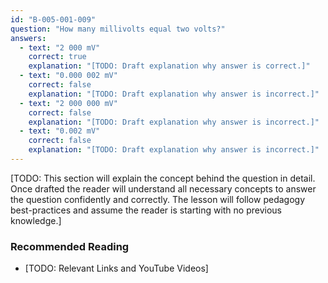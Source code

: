 ```yaml
---
id: "B-005-001-009"
question: "How many millivolts equal two volts?"
answers:
  - text: "2 000 mV"
    correct: true
    explanation: "[TODO: Draft explanation why answer is correct.]"
  - text: "0.000 002 mV"
    correct: false
    explanation: "[TODO: Draft explanation why answer is incorrect.]"
  - text: "2 000 000 mV"
    correct: false
    explanation: "[TODO: Draft explanation why answer is incorrect.]"
  - text: "0.002 mV"
    correct: false
    explanation: "[TODO: Draft explanation why answer is incorrect.]"
---
```


[TODO: This section will explain the concept behind the question in detail. Once drafted the reader will understand all necessary concepts to answer the question confidently and correctly. The lesson will follow pedagogy best-practices and assume the reader is starting with no previous knowledge.]

### Recommended Reading

- [TODO: Relevant Links and YouTube Videos]
